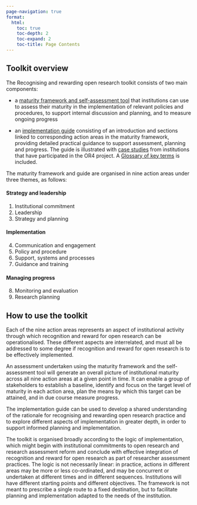 ```yaml
---
page-navigation: true
format:
  html:
    toc: true
    toc-depth: 2
    toc-expand: 2
    toc-title: Page Contents
---
```


:::{.column-body-outset}
# Toolkit overview

The Recognising and rewarding open research toolkit consists of two main components:

- a [maturity framework and self-assessment tool](maturity-framework.qmd) that institutions can use to assess their maturity in the implementation of relevant policies and procedures, to support internal discussion and planning, and to measure ongoing progress 

- an [implementation guide](guide-contents.qmd) consisting of an introduction and sections linked to corresponding action areas in the maturity framework, providing detailed practical guidance to support assessment, planning and progress. The guide is illustrated with [case studies](case-studies.qmd) from institutions that have participated in the OR4 project. A [Glossary of key terms](glossary.qmd) is included.

The maturity framework and  guide are organised in nine action areas under three themes, as follows: 

#### Strategy and leadership
1. Institutional commitment
2. Leadership
3. Strategy and planning

#### Implementation
4. Communication and engagement
5. Policy and procedure
6. Support, systems and processes 
7. Guidance and training

#### Managing progress
8. Monitoring and evaluation
9. Research planning

## How to use the toolkit

Each of the nine action areas represents an aspect of institutional activity through which recognition and reward for open research can be operationalised. These different aspects are interrelated, and must all be addressed to some degree if recognition and reward for open research is to be effectively implemented. 

An assessment undertaken using the maturity framework and the self-assessment tool will generate an overall picture of institutional maturity across all nine action areas at a given point in time. It can enable a group of stakeholders to establish a baseline, identify and focus on the target level of maturity in each action area, plan the means by which this target can be attained, and in due course measure progress.

The implementation guide can be used to develop a shared understanding of the rationale for recognising and rewarding open research practice and to explore different aspects of implementation in greater depth, in order to support informed planning and implementation.

The toolkit is organised broadly according to the logic of implementation, which might begin with institutional commitments to open research and research assessment reform and conclude with effective integration of recognition and reward for open research as part of researcher assessment practices. The logic is not necessarily linear: in practice, actions in different areas may be more or less co-ordinated, and may be concurrent or undertaken at different times and in different sequences. Institutions will have different starting points and different objectives. The framework is not meant to prescribe a single route to a fixed destination, but to facilitate planning and implementation adapted to the needs of the institution. 

:::
